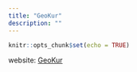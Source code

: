 ```yaml
---
title: "GeoKur"
description: ""
---
```


```r
knitr::opts_chunk$set(echo = TRUE)
```

website: [GeoKur](https://geokur.geo.tu-dresden.de)

